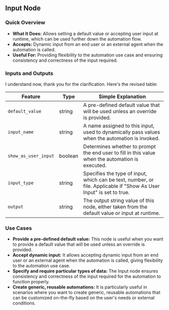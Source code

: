 ## Input Node

### Quick Overview

- **What It Does:** Allows setting a default value or accepting user input at runtime, which can be used further down the automation flow.
- **Accepts:** Dynamic input from an end user or an external agent when the automation is called.
- **Useful For:** Providing flexibility to the automation use case and ensuring consistency and correctness of the input required.

### Inputs and Outputs

I understand now, thank you for the clarification. Here's the revised table:

| Feature              | Type    | Simple Explanation                                                                                                  |
| -------------------- | ------- | ------------------------------------------------------------------------------------------------------------------- |
| `default_value`      | string  | A pre-defined default value that will be used unless an override is provided.                                       |
| `input_name`         | string  | A name assigned to this input, used to dynamically pass values when the automation is invoked.                      |
| `show_as_user_input` | boolean | Determines whether to prompt the end user to fill in this value when the automation is executed.                    |
| `input_type`         | string  | Specifies the type of input, which can be text, number, or file. Applicable if "Show As User Input" is set to true. |
| `output`             | string  | The output string value of this node, either taken from the default value or input at runtime.                      |

### Use Cases

- **Provide a pre-defined default value:** This node is useful when you want to provide a default value that will be used unless an override is provided.
- **Accept dynamic input:** It allows accepting dynamic input from an end user or an external agent when the automation is called, giving flexibility to the automation use case.
- **Specify and require particular types of data:** The Input node ensures consistency and correctness of the input required for the automation to function properly.
- **Create generic, reusable automations:** It is particularly useful in scenarios where you want to create generic, reusable automations that can be customized on-the-fly based on the user's needs or external conditions.
